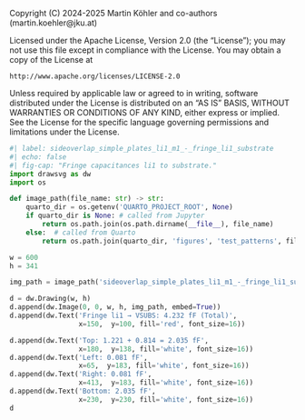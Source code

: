 ::: {.content-hidden}
Copyright (C) 2024-2025 Martin Köhler and co-authors (martin.koehler@jku.at)

Licensed under the Apache License, Version 2.0 (the "License");
you may not use this file except in compliance with the License.
You may obtain a copy of the License at

    http://www.apache.org/licenses/LICENSE-2.0

Unless required by applicable law or agreed to in writing, software
distributed under the License is distributed on an "AS IS" BASIS,
WITHOUT WARRANTIES OR CONDITIONS OF ANY KIND, either express or implied.
See the License for the specific language governing permissions and
limitations under the License.
:::

```python
#| label: sideoverlap_simple_plates_li1_m1_-_fringe_li1_substrate
#| echo: false
#| fig-cap: "Fringe capacitances li1 to substrate."
import drawsvg as dw
import os

def image_path(file_name: str) -> str:
    quarto_dir = os.getenv('QUARTO_PROJECT_ROOT', None)
    if quarto_dir is None: # called from Jupyter
        return os.path.join(os.path.dirname(__file__), file_name)
    else:  # called from Quarto
        return os.path.join(quarto_dir, 'figures', 'test_patterns', file_name)

w = 600
h = 341

img_path = image_path('sideoverlap_simple_plates_li1_m1_-_fringe_li1_substrate.png')

d = dw.Drawing(w, h)
d.append(dw.Image(0, 0, w, h, img_path, embed=True))
d.append(dw.Text('Fringe li1 → VSUBS: 4.232 fF (Total)',
                 x=150,  y=100, fill='red', font_size=16))

d.append(dw.Text('Top: 1.221 + 0.814 = 2.035 fF', 
                 x=180,  y=138, fill='white', font_size=16))
d.append(dw.Text('Left: 0.081 fF',
                 x=65,  y=183, fill='white', font_size=16))                 
d.append(dw.Text('Right: 0.081 fF', 
                 x=413,  y=183, fill='white', font_size=16))                 
d.append(dw.Text('Bottom: 2.035 fF',
                 x=230,  y=230, fill='white', font_size=16))                 
d
```
